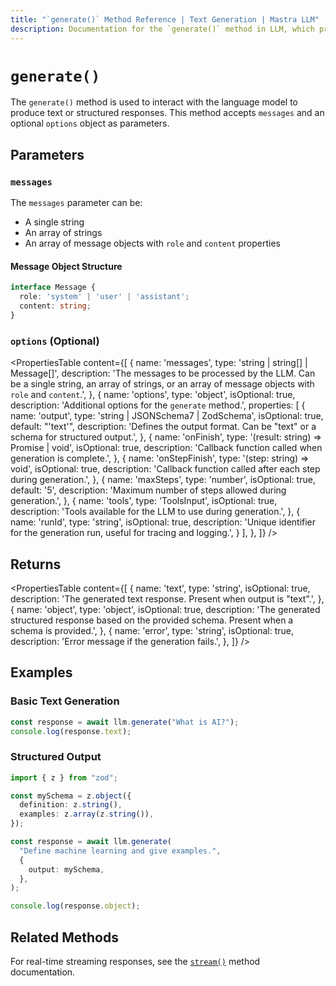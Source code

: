 ```yaml
---
title: "`generate()` Method Reference | Text Generation | Mastra LLM"
description: Documentation for the `generate()` method in LLM, which produces text or structured responses.
---
```


# `generate()`

The `generate()` method is used to interact with the language model to produce text or structured responses. This method accepts `messages` and an optional `options` object as parameters.

## Parameters

### `messages`

The `messages` parameter can be:

- A single string
- An array of strings
- An array of message objects with `role` and `content` properties

#### Message Object Structure

```typescript
interface Message {
  role: 'system' | 'user' | 'assistant';
  content: string;
}
```

### `options` (Optional)

<PropertiesTable
  content={[
    {
      name: 'messages',
      type: 'string | string[] | Message[]',
      description: 'The messages to be processed by the LLM. Can be a single string, an array of strings, or an array of message objects with `role` and `content`.',
    },
    {
      name: 'options',
      type: 'object',
      isOptional: true,
      description: 'Additional options for the `generate` method.',
      properties: [
        {
          name: 'output',
          type: 'string | JSONSchema7 | ZodSchema',
          isOptional: true,
          default: "'text'",
          description: 'Defines the output format. Can be "text" or a schema for structured output.',
        },
        {
          name: 'onFinish',
          type: '(result: string) => Promise<void> | void',
          isOptional: true,
          description: 'Callback function called when generation is complete.',
        },
        {
          name: 'onStepFinish',
          type: '(step: string) => void',
          isOptional: true,
          description: 'Callback function called after each step during generation.',
        },
        {
          name: 'maxSteps',
          type: 'number',
          isOptional: true,
          default: '5',
          description: 'Maximum number of steps allowed during generation.',
        },
        {
          name: 'tools',
          type: 'ToolsInput',
          isOptional: true,
          description: 'Tools available for the LLM to use during generation.',
        },
        {
          name: 'runId',
          type: 'string',
          isOptional: true,
          description: 'Unique identifier for the generation run, useful for tracing and logging.',
        }
      ],
    },
  ]}
/>

## Returns

<PropertiesTable
  content={[
    {
      name: 'text',
      type: 'string',
      isOptional: true,
      description: 'The generated text response. Present when output is "text".',
    },
    {
      name: 'object',
      type: 'object',
      isOptional: true,
      description: 'The generated structured response based on the provided schema. Present when a schema is provided.',
    },
    {
      name: 'error',
      type: 'string',
      isOptional: true,
      description: 'Error message if the generation fails.',
    },
  ]}
/>

## Examples

### Basic Text Generation

```typescript
const response = await llm.generate("What is AI?");
console.log(response.text);
```

### Structured Output

```typescript
import { z } from "zod";

const mySchema = z.object({
  definition: z.string(),
  examples: z.array(z.string()),
});

const response = await llm.generate(
  "Define machine learning and give examples.",
  {
    output: mySchema,
  },
);

console.log(response.object);
```

## Related Methods

For real-time streaming responses, see the [`stream()`](./stream.mdx) method documentation.